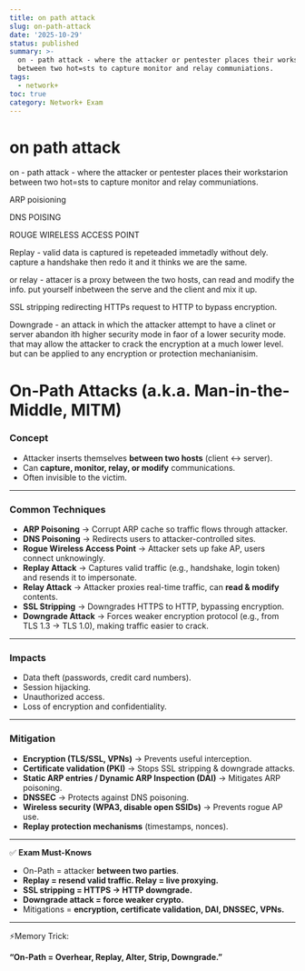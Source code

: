 ```yaml
---
title: on path attack
slug: on-path-attack
date: '2025-10-29'
status: published
summary: >-
  on - path attack - where the attacker or pentester places their workstarion
  between two hot=sts to capture monitor and relay communiations.
tags:
  - network+
toc: true
category: Network+ Exam
---
```


# on path attack

on - path attack - where the attacker or pentester places their workstarion between two hot=sts to capture monitor and relay communiations. 

ARP poisioning 

DNS POISING 

ROUGE WIRELESS ACCESS POINT 

Replay - valid data is captured is repeteaded immetadly without dely. capture a handshake then redo it and it thinks we are the same. 

or relay - attacer is a proxy between the two hosts, can read and modify the info. put yourself inbetween the serve and the client and mix it up. 

SSL stripping redirecting HTTPs request to HTTP to bypass encryption. 

Downgrade - an attack in which the attacker attempt to have a clinet or server abandon ith higher security mode in faor of a lower security mode. that may allow the attacker to crack the encryption at a much lower level. but can be applied to any encryption or protection mechanianisim. 

# On-Path Attacks (a.k.a. Man-in-the-Middle, MITM)

### Concept

- Attacker inserts themselves **between two hosts** (client ↔ server).
- Can **capture, monitor, relay, or modify** communications.
- Often invisible to the victim.

---

### Common Techniques

- **ARP Poisoning** → Corrupt ARP cache so traffic flows through attacker.
- **DNS Poisoning** → Redirects users to attacker-controlled sites.
- **Rogue Wireless Access Point** → Attacker sets up fake AP, users connect unknowingly.
- **Replay Attack** → Captures valid traffic (e.g., handshake, login token) and resends it to impersonate.
- **Relay Attack** → Attacker proxies real-time traffic, can **read & modify** contents.
- **SSL Stripping** → Downgrades HTTPS to HTTP, bypassing encryption.
- **Downgrade Attack** → Forces weaker encryption protocol (e.g., from TLS 1.3 → TLS 1.0), making traffic easier to crack.

---

### Impacts

- Data theft (passwords, credit card numbers).
- Session hijacking.
- Unauthorized access.
- Loss of encryption and confidentiality.

---

### Mitigation

- **Encryption (TLS/SSL, VPNs)** → Prevents useful interception.
- **Certificate validation (PKI)** → Stops SSL stripping & downgrade attacks.
- **Static ARP entries / Dynamic ARP Inspection (DAI)** → Mitigates ARP poisoning.
- **DNSSEC** → Protects against DNS poisoning.
- **Wireless security (WPA3, disable open SSIDs)** → Prevents rogue AP use.
- **Replay protection mechanisms** (timestamps, nonces).

---

✅ **Exam Must-Knows**

- On-Path = attacker **between two parties**.
- **Replay = resend valid traffic. Relay = live proxying.**
- **SSL stripping = HTTPS → HTTP downgrade.**
- **Downgrade attack = force weaker crypto.**
- Mitigations = **encryption, certificate validation, DAI, DNSSEC, VPNs.**

---

⚡Memory Trick:

**“On-Path = Overhear, Replay, Alter, Strip, Downgrade.”**

